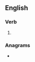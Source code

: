 ==English==

===Verb===
{{head|en|verb form}}

# {{en-past of|gage}}

===Anagrams===
* {{anagrams|en|a=adegg|dagge|gadge}}
